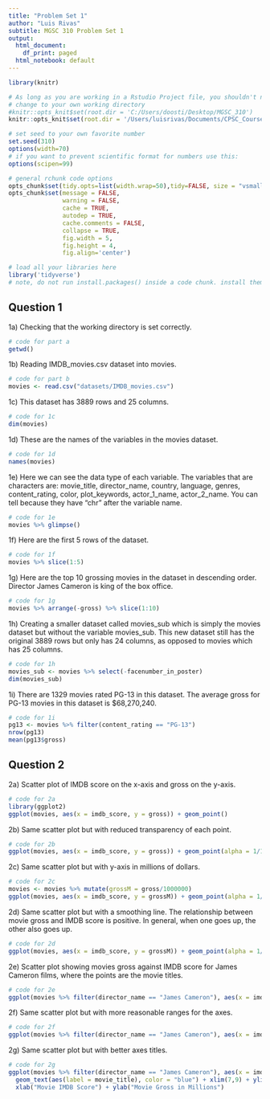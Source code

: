 ```yaml
---
title: "Problem Set 1"
author: "Luis Rivas"
subtitle: MGSC 310 Problem Set 1
output:
  html_document:
    df_print: paged
  html_notebook: default
---
```


```r


library(knitr)

# As long as you are working in a Rstudio Project file, you shouldn't need to 'hard code' directories like this 
# change to your own working directory
#knitr::opts_knit$set(root.dir = 'C:/Users/doosti/Desktop/MGSC_310')
knitr::opts_knit$set(root.dir = '/Users/luisrivas/Documents/CPSC_Courses/MGSC_310/')

# set seed to your own favorite number
set.seed(310)
options(width=70)
# if you want to prevent scientific format for numbers use this:
options(scipen=99)

# general rchunk code options
opts_chunk$set(tidy.opts=list(width.wrap=50),tidy=FALSE, size = "vsmall")
opts_chunk$set(message = FALSE,
               warning = FALSE,
               cache = TRUE,
               autodep = TRUE,
               cache.comments = FALSE,
               collapse = TRUE,
               fig.width = 5,  
               fig.height = 4,
               fig.align='center')

```

```r

# load all your libraries here
library('tidyverse')
# note, do not run install.packages() inside a code chunk. install them in the console outside of a code chunk. 

```


## Question 1

1a) Checking that the working directory is set correctly. 

```r

# code for part a
getwd() 

```


1b) Reading IMDB_movies.csv dataset into movies. 

```r

# code for part b
movies <- read.csv("datasets/IMDB_movies.csv")

```


1c) This dataset has 3889 rows and 25 columns. 

```r

# code for 1c
dim(movies)

```


1d) These are the names of the variables in the movies dataset. 

```r

# code for 1d
names(movies)

```


1e) Here we can see the data type of each variable. The variables that are characters are: movie_title, director_name, country, language, genres, content_rating, color, plot_keywords, actor_1_name, actor_2_name. You can tell because they have "chr" after the variable name. 

```r

# code for 1e
movies %>% glimpse()

```


1f) Here are the first 5 rows of the dataset. 

```r

# code for 1f
movies %>% slice(1:5)

```


1g) Here are the top 10 grossing movies in the dataset in descending order. Director James Cameron is king of the box office. 

```r

# code for 1g
movies %>% arrange(-gross) %>% slice(1:10)

```


1h) Creating a smaller dataset called movies_sub which is simply the movies dataset but without the variable movies_sub. This new dataset still has the original 3889 rows but only has 24 columns, as opposed to movies which has 25 columns. 

```r

# code for 1h
movies_sub <- movies %>% select(-facenumber_in_poster)
dim(movies_sub)

```


1i) There are 1329 movies rated PG-13 in this dataset. The average gross for PG-13 movies in this dataset is $68,270,240. 

```r

# code for 1i
pg13 <- movies %>% filter(content_rating == "PG-13") 
nrow(pg13) 
mean(pg13$gross)

```



## Question 2

2a) Scatter plot of IMDB score on the x-axis and gross on the y-axis. 


```r

# code for 2a
library(ggplot2)
ggplot(movies, aes(x = imdb_score, y = gross)) + geom_point()

```


2b) Same scatter plot but with reduced transparency of each point. 


```r

# code for 2b
ggplot(movies, aes(x = imdb_score, y = gross)) + geom_point(alpha = 1/10)

```


2c) Same scatter plot but with y-axis in millions of dollars. 


```r

# code for 2c
movies <- movies %>% mutate(grossM = gross/1000000)
ggplot(movies, aes(x = imdb_score, y = grossM)) + geom_point(alpha = 1/10)

```


2d) Same scatter plot but with a smoothing line. The relationship between movie gross and IMDB score is positive. In general, when one goes up, the other also goes up. 


```r

# code for 2d
ggplot(movies, aes(x = imdb_score, y = grossM)) + geom_point(alpha = 1/10) + geom_smooth()

```


2e) Scatter plot showing movies gross against IMDB score for James Cameron films, where the points are the movie titles. 


```r

# code for 2e
ggplot(movies %>% filter(director_name == "James Cameron"), aes(x = imdb_score, y = grossM)) + geom_text(aes(label = movie_title), color = "blue") 

```


2f) Same scatter plot but with more reasonable ranges for the axes. 


```r

# code for 2f
ggplot(movies %>% filter(director_name == "James Cameron"), aes(x = imdb_score, y = grossM)) + geom_text(aes(label = movie_title), color = "blue") + xlim(7,9) + ylim(0,800)

```


2g) Same scatter plot but with better axes titles. 


```r

# code for 2g
ggplot(movies %>% filter(director_name == "James Cameron"), aes(x = imdb_score, y = grossM)) + 
  geom_text(aes(label = movie_title), color = "blue") + xlim(7,9) + ylim(0,800) + 
  xlab("Movie IMDB Score") + ylab("Movie Gross in Millions")

```


